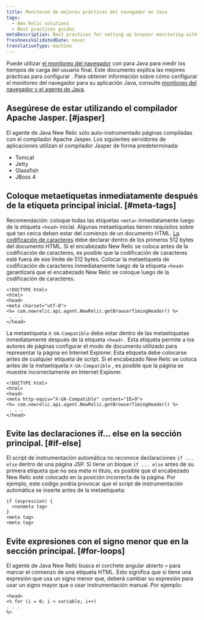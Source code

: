 ```yaml
---
title: Monitoreo de mejores prácticas del navegador en Java
tags:
  - New Relic solutions
  - Best practices guides
metaDescription: Best practices for setting up browser monitoring with your New Relic Java agent.
freshnessValidatedDate: never
translationType: machine
---
```


Puede utilizar [el monitoreo del navegador](/docs/browser/new-relic-browser/getting-started/introduction-new-relic-browser) con <InlinePopover type="apm" />para Java para medir los tiempos de carga del usuario final. Este documento explica las mejores prácticas para configurar <InlinePopover type="browser" />. Para obtener información sobre cómo configurar el monitoreo del navegador para su aplicación Java, consulte [monitoreo del navegador y el agente de Java](/docs/agents/java-agent/instrumentation/page-load-timing-java).

## Asegúrese de estar utilizando el compilador Apache Jasper. [#jasper]

El agente de Java New Relic sólo auto-instrumentado páginas compiladas con el compilador Apache Jasper. Los siguientes servidores de aplicaciones utilizan el compilador Jasper de forma predeterminada:

* Tomcat
* Jetty
* Glassfish
* JBoss 4

## Coloque metaetiquetas inmediatamente después de la etiqueta principal inicial. [#meta-tags]

Recomendación: coloque todas las etiquetas `<meta>` inmediatamente luego de la etiqueta `<head>` inicial. Algunas metaetiquetas tienen requisitos sobre qué tan cerca deben estar del comienzo de un documento HTML. [La codificación de caracteres](http://www.w3.org/TR/html-markup/syntax.html#character-encoding) debe declarar dentro de los primeros 512 bytes del documento HTML. Si el encabezado New Relic se coloca antes de la codificación de caracteres, es posible que la codificación de caracteres esté fuera de ese límite de 512 bytes. Colocar la metaetiqueta de codificación de caracteres inmediatamente luego de la etiqueta `<head>` garantizará que el encabezado New Relic se coloque luego de la codificación de caracteres.

```
<!DOCTYPE html>
<html>
<head>
<meta charset="utf-8">
<%= com.newrelic.api.agent.NewRelic.getBrowserTimingHeader() %>
 . . .
</head>
```

La metaetiqueta `X-UA-Compatible` debe estar dentro de las metaetiquetas inmediatamente después de la etiqueta `<head>` . Esta etiqueta permite a los autores de páginas configurar el modo de documento utilizado para representar la página en Internet Explorer. Esta etiqueta debe colocarse antes de cualquier etiqueta de script. Si el encabezado New Relic se coloca antes de la metaetiqueta `X-UA-Compatible` , es posible que la página se muestre incorrectamente en Internet Explorer.

```
<!DOCTYPE html>
<html>
<head>
<meta http-equiv="X-UA-Compatible" content="IE=9">
<%= com.newrelic.api.agent.NewRelic.getBrowserTimingHeader() %>
 . . .
</head>
```

## Evite las declaraciones if... else en la sección principal. [#if-else]

El script de instrumentación automática no reconoce declaraciones `if ... else` dentro de una página JSP. Si tiene un bloque `if ... else` antes de su primera etiqueta que no sea meta ni título, es posible que el encabezado New Relic esté colocado en la posición incorrecta de la página. Por ejemplo, este código podría provocar que el script de instrumentación automática se inserte antes de la metaetiqueta:

```
if (expression) {
  <nonmeta tag>
}
<meta tag>
<meta tag>
```

## Evite expresiones con el signo menor que en la sección principal. [#for-loops]

El agente de Java New Relic busca el corchete angular abierto `<` para marcar el comienzo de una etiqueta HTML. Esto significa que si tiene una expresión que usa un signo menor que, deberá cambiar su expresión para usar un signo mayor que o usar instrumentación manual. Por ejemplo:

```
<head>
<% for (i = 0; i < variable; i++)
. . . 
%>
```